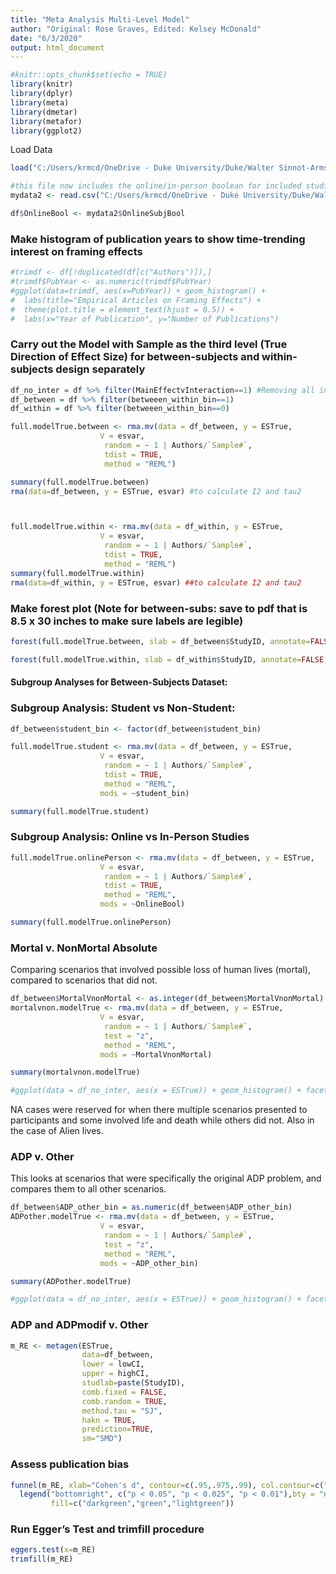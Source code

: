 ---
title: "Meta Analysis Multi-Level Model"
author: "Original: Rose Graves, Edited: Kelsey McDonald"
date: "6/3/2020"
output: html_document
---

```{r setup, include=FALSE}
#knitr::opts_chunk$set(echo = TRUE)
library(knitr)
library(dplyr)
library(meta)
library(dmetar)
library(metafor)
library(ggplot2)
```

Load Data
```{r}

load("C:/Users/krmcd/OneDrive - Duke University/Duke/Walter Sinnot-Armstrong/Meta Analysis/Analysis_Publication/ValenceMetaAnalysis-master/df.RData")

#this file now includes the online/in-person boolean for included studies
mydata2 <- read.csv("C:/Users/krmcd/OneDrive - Duke University/Duke/Walter Sinnot-Armstrong/Meta Analysis/Analysis_Publication/mydata2.csv") 

df$OnlineBool <- mydata2$OnlineSubjBool
```

### Make histogram of publication years to show time-trending interest on framing effects
```{r 'setup', echo = FALSE, cache = FALSE}

#trimdf <- df[!duplicated(df[c("Authors")]),]
#trimdf$PubYear <- as.numeric(trimdf$PubYear)
#ggplot(data=trimdf, aes(x=PubYear)) + geom_histogram() + 
#  labs(title="Empirical Articles on Framing Effects") +
#  theme(plot.title = element_text(hjust = 0.5)) +
#  labs(x="Year of Publication", y="Number of Publications")

```



### Carry out the Model with Sample as the third level (True Direction of Effect Size) for between-subjects and within-subjects design separately

```{r}
df_no_inter = df %>% filter(MainEffectvInteraction==1) #Removing all interaction terms
df_between = df %>% filter(betweeen_within_bin==1)
df_within = df %>% filter(betweeen_within_bin==0)

full.modelTrue.between <- rma.mv(data = df_between, y = ESTrue,
                    V = esvar,
                     random = ~ 1 | Authors/`Sample#`, 
                     tdist = TRUE,
                     method = "REML")

summary(full.modelTrue.between)
rma(data=df_between, y = ESTrue, esvar) #to calculate I2 and tau2



full.modelTrue.within <- rma.mv(data = df_within, y = ESTrue,
                    V = esvar,
                     random = ~ 1 | Authors/`Sample#`, 
                     tdist = TRUE,
                     method = "REML")
summary(full.modelTrue.within)
rma(data=df_within, y = ESTrue, esvar) ##to calculate I2 and tau2
```

### Make forest plot (Note for between-subs: save to pdf that is 8.5 x 30 inches to make sure labels are legible)
```{r}
forest(full.modelTrue.between, slab = df_between$StudyID, annotate=FALSE, cex=0.5, cex.lab=0.5, cex.axis=0.5, ylim=c(-1.5,285),top=7, mlab="Random Effects Estimate, Between-Subjects Studies", xlab="Cohen's d Effect Size")

forest(full.modelTrue.within, slab = df_within$StudyID, annotate=FALSE, mlab="Random Effects Estimate, Within-Subjects Studies", xlab="Cohen's d Effect Size")
```

#### Subgroup Analyses for Between-Subjects Dataset:




### Subgroup Analysis: Student vs Non-Student:
```{r}
df_between$student_bin <- factor(df_between$student_bin)

full.modelTrue.student <- rma.mv(data = df_between, y = ESTrue,
                    V = esvar,
                     random = ~ 1 | Authors/`Sample#`, 
                     tdist = TRUE,
                     method = "REML",
                    mods = ~student_bin)

summary(full.modelTrue.student)

```

### Subgroup Analysis: Online vs In-Person Studies
```{r}

full.modelTrue.onlinePerson <- rma.mv(data = df_between, y = ESTrue,
                    V = esvar,
                     random = ~ 1 | Authors/`Sample#`, 
                     tdist = TRUE,
                     method = "REML",
                    mods = ~OnlineBool)

summary(full.modelTrue.onlinePerson)

```

### Mortal v. NonMortal Absolute 

Comparing scenarios that involved possible loss of human lives (mortal), compared to scenarios that did not. 

```{r}
df_between$MortalVnonMortal <- as.integer(df_between$MortalVnonMortal)
mortalvnon.modelTrue <- rma.mv(data = df_between, y = ESTrue,
                    V = esvar,
                     random = ~ 1 | Authors/`Sample#`, 
                     test = "z",
                     method = "REML",
                    mods = ~MortalVnonMortal)

summary(mortalvnon.modelTrue)

#ggplot(data = df_no_inter, aes(x = ESTrue)) + geom_histogram() + facet_grid(.~MortalVnonMortal) + xlab("Effect Size")


```

NA cases were reserved for when there multiple scenarios presented to participants and some involved life and death while others did not. Also in the case of Alien lives. 

### ADP v. Other

This looks at scenarios that were specifically the original ADP problem, and compares them to all other scenarios.

```{r}
df_between$ADP_other_bin = as.numeric(df_between$ADP_other_bin)
ADPother.modelTrue <- rma.mv(data = df_between, y = ESTrue,
                    V = esvar,
                     random = ~ 1 | Authors/`Sample#`, 
                     test = "z",
                     method = "REML",
                    mods = ~ADP_other_bin)

summary(ADPother.modelTrue)

#ggplot(data = df_no_inter, aes(x = ESTrue)) + geom_histogram() + facet_grid(.~ADP_other_bin) + xlab("Effect Size")

```

### ADP and ADPmodif v. Other

```{r}
m_RE <- metagen(ESTrue,
                data=df_between,
                lower = lowCI,
                upper = highCI,
                studlab=paste(StudyID),
                comb.fixed = FALSE,
                comb.random = TRUE,
                method.tau = "SJ",
                hakn = TRUE,
                prediction=TRUE,
                sm="SMD")
```

### Assess publication bias
```{r}
funnel(m_RE, xlab="Cohen's d", contour=c(.95,.975,.99), col.contour=c("darkgreen","green","lightgreen")) +
  legend("bottomright", c("p < 0.05", "p < 0.025", "p < 0.01"),bty = "n",
         fill=c("darkgreen","green","lightgreen"))
```

### Run Egger's Test and trimfill procedure
```{r}
eggers.test(x=m_RE)
trimfill(m_RE)
```



